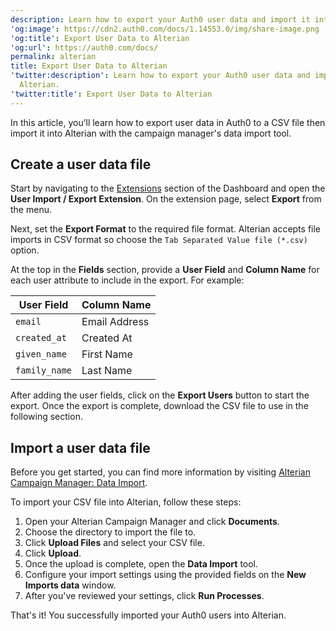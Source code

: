 ```yaml
---
description: Learn how to export your Auth0 user data and import it into Alterian.
'og:image': https://cdn2.auth0.com/docs/1.14553.0/img/share-image.png
'og:title': Export User Data to Alterian
'og:url': https://auth0.com/docs/
permalink: alterian
title: Export User Data to Alterian
'twitter:description': Learn how to export your Auth0 user data and import it into
  Alterian.
'twitter:title': Export User Data to Alterian
---
```

In this article, you’ll learn how to export user data in Auth0 to a CSV file then import it into Alterian with the campaign manager's data import tool.

## Create a user data file

Start by navigating to the [Extensions](https://manage.auth0.com/#/extensions) section of the Dashboard and open the **User Import / Export Extension**. On the extension page, select **Export** from the menu.

Next, set the **Export Format** to the required file format. Alterian accepts file imports in CSV format so choose the `Tab Separated Value file (*.csv)` option.

At the top in the **Fields** section, provide a **User Field** and **Column Name** for each user attribute to include in the export. For example:

<table class="table"><thead>
<tr>
<th>User Field</th>
<th>Column Name</th>
</tr>
</thead>
<tbody>
<tr>
<td><code>email</code></td>
<td>Email Address</td>
</tr>
<tr>
<td><code>created_at</code></td>
<td>Created At</td>
</tr>
<tr>
<td><code>given_name</code></td>
<td>First Name</td>
</tr>
<tr>
<td><code>family_name</code></td>
<td>Last Name</td>
</tr>
</tbody>
</table>

After adding the user fields, click on the **Export Users** button to start the export. Once the export is complete, download the CSV file to use in the following section.

## Import a user data file

Before you get started, you can find more information by visiting [Alterian Campaign Manager: Data Import](http://cm.help.alterian.com/CM404/Default.htm#Customer_Analytics/Import_Export/Data_Import.htm).

To import your CSV file into Alterian, follow these steps:

1. Open your Alterian Campaign Manager and click **Documents**.
2. Choose the directory to import the file to.
3. Click **Upload Files** and select your CSV file.
4. Click **Upload**.
5. Once the upload is complete, open the **Data Import** tool.
6. Configure your import settings using the provided fields on the **New Imports data** window.
7. After you've reviewed your settings, click **Run Processes**.

That's it! You successfully imported your Auth0 users into Alterian.